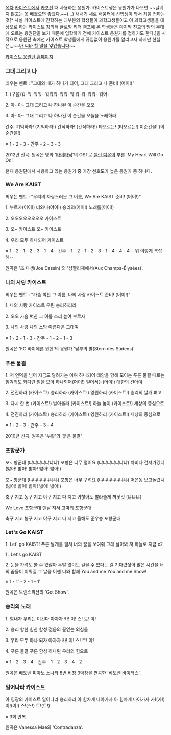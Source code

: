 [[목차]]
[[카이스트]]에서 [[카포전]] 때 사용하는 응원가. 카이스트생은 응원가가 나오면 ~~날뛰지 않고는 못 배겼으면 좋겠다.~~(...) 새내기 새로 배움터에 신입생이 와서 처음 접하는 것[* 사실 카이스트에 진학하는 대부분의 학생들이 과학고생들이고 이 과학고생들을 대상으로 하는 카이스트 창의적 글로벌 리더 캠프에 온 학생들은 마지막 친교의 밤의 무대에 오르는 응원단을 보기 때문에 입학하기 전에 카이스트 응원가를 접하기도 한다.]을 시작으로 응원단 측에선 카이스트 학생들에게 끊임없이 응원가를 알리고자 하지만 현실은...~~[[아 씨바 할 말을 잊었습니다]]~~ 

[http://elka.kaist.ac.kr/ 카이스트 응원단 홈페이지]
=== 그대 그리고 나 ===
{{{#!html
<iframe width="560" height="315" src="//www.youtube.com/embed/zuhL0h0gjak" frameborder="0" allowfullscreen></iframe>
}}}
띄우는 멘트 : "그대와 내가 하나가 되어, 그대 그리고 나 준비! (어이!)"

1. (구음)워-워-워워- 워워워-워워-워
워-워-워워- 워어-

2. 아- 아- 그대 그리고 나
하나된 이 순간을 오오

3. 아- 아- 그대 그리고 나
하나된 이 순간을 오늘을 노래하라

간주. 기억하라! (기억하라!)
간직하라! (간직하라!)
타오르는! (타오르는!)
이순간을! (이순간을!)

※ 1 - 2 - 3 - 간주 - 2 - 3 - 3

2012년 신곡. 원곡은 영화 '[[타이타닉(영화)|타이타닉]]'의 OST로 [[셀린 디온]]이 부른 'My Heart Will Go On'.

현재 응원단에서 사용하고 있는 응원가 중 가장 선호도가 높은 응원가 중 하나다.

=== We Are KAIST ===
{{{#!html
<iframe width="560" height="315" src="//www.youtube.com/embed/BjmIdSpRvPM" frameborder="0" allowfullscreen></iframe>
}}}
띄우는 멘트 : "우리의 자랑스러운 그 이름, We Are KAIST 준비! (어이!)"

1. 부르자(어이!) 너와나(어이!) 승리의(어이!) 노래를(어이!)

2. 오오오오오오오오 카이스트

3. 오~ 카이스트
오~ 카이스트

4. 우리 모두 하나되어 카이스트

※ 1 - 2 - 1 - 2 - 3 - 1 - 4 - 간주 - 1 - 2 - 1 - 2 - 3 - 1 - 4 - 4 - 4 --뭐 이렇게 복잡해--

원곡은 '조 다생(Joe Dassin)'의 '샹젤리제에서(Aux Champs-Élysées)'.

=== 나의 사랑 카이스트 ===
{{{#!html
<iframe width="560" height="315" src="//www.youtube.com/embed/y3EfH1UkPhA" frameborder="0" allowfullscreen></iframe>
}}}
띄우는 멘트 : "가슴 벅찬 그 이름, 나의 사랑 카이스트 준비! (어이!)"

1. 나의 사랑 카이스트 우린 승리하리라

2. 오오 가슴 벅찬 그 이름 소리 높여 부르자

3. 나의 사랑 나의 소망 아름다운 그대여

※ 1 - 2 - 1 - 3 - 간주 - 1 - 2 - 1 - 3

원곡은 'FC 바이에른 뮌헨'의 응원가 '남부의 별(Stern des Südens)'.

=== 푸른 물결 ===
{{{#!html
<iframe width="420" height="315" src="//www.youtube.com/embed/7fbKtvKyvTw" frameborder="0" allowfullscreen></iframe>
}}}

1. 저 언덕을 넘어 지금도 달려가는 이여
하나되어 태양을 향해 모이는 푸른 물결
때로는 힘겨워도 커다란 힘을 모아
하나되어(어이!) 일어서는(어이!) 대한의 건아여

2. 전진하라 (카이스트!) 승리하라 (카이스트!)
영원하리 (카이스트!) 승리의 날개 펴고

3. 다시 한 번 (카이스트!) 날아올라 (카이스트!)
하늘 높이 (카이스트!) 세상의 중심으로

4. 전진하라 (카이스트!) 승리하라 (카이스트!)
영원하리 (카이스트!) 세상의 중심으로

※ 1 - 2 - 3 - 간주 - 3 - 4

2010년 신곡. 원곡은 '부활'의 '붉은 물결'

=== 포항군가 ===
{{{#!html
<iframe width="560" height="315" src="//www.youtube.com/embed/hbIC279g1EM" frameborder="0" allowfullscreen></iframe>
}}}

포~ 항군대 (냐냐냐냐냐냐냐)
포항은 너무 멀어요 (냐냐냐냐냐냐냐)
차비나 건져가겠니 (밟아! 밟아! 밟아! 밟아! 밟아!)

포~ 항군대 (냐냐냐냐냐냐냐)
포항은 너무 구려요 (냐냐냐냐냐냐냐)
어은동 보고놀랐니 (밟아! 밟아! 밟아! 밟아! 밟아!)

축구 지고 농구 지고 야구 지고 다 지고
귀찮아도 발라줄게 까짓것 (냐냐냐)

We Love 포항군대 맨날 져서 고마워 포항군대

축구 지고 농구 지고 야구 지고 다 지고
올해도 준우승 포항군대

=== Let's Go KAIST ===
{{{#!html
<iframe width="560" height="315" src="//www.youtube.com/embed/UUGVcu98PPY" frameborder="0" allowfullscreen></iframe>
}}}

1. Let' go KAIST! 푸른 날개를 펼쳐
너의 꿈을 보여줘
그래 날아봐 저 하늘로 지금 x2

1'. Let's go KAIST

2. 눈을 가려도 볼 수 있잖아
두발 없이도 걸을 수 있다는 걸
기다렸잖아 많은 시간을
너의 꿈들이 이뤄질 그 날을
이젠 나와 함께
You and me You and me
Show!

※ 1 - 1' - 2 - 1 - 1'

원곡은 트랜스픽션의 'Get Show'.

=== 승리의 노래 ===
{{{#!html
<iframe width="420" height="315" src="//www.youtube.com/embed/8ANCDucgzsE" frameborder="0" allowfullscreen></iframe>
}}}

1. 힘내자 우리는 이긴다 아자자 카! 이! 스! 트! 야!

2. 승리 향한 힘찬 함성 젊음의 끝없는 외침을

3. 우리 모두 하나 되자 아자자 카! 이! 스! 트! 야!

4. 푸른 물결 푸른 함성 하나된 우리의 힘으로

※ 1 - 2 - 3 - 4 - 간주 - 1 - 2 - 3 - 4 - 2

원곡은 [[루드비히 반 베토벤|베토벤]] [[피아노 소나타 제8번(베토벤)|피아노 소나타 8번 비창]] 3악장을 편곡한 '[[베토벤 바이러스]]'.

=== 일어나라 카이스트 ===
{{{#!html
<iframe width="420" height="315" src="//www.youtube.com/embed/7TW9i1pwGIk" frameborder="0" allowfullscreen></iframe>
}}}

아 영광의 카이스트
일어나라 승리하라
아 힘차게 나아가자
아 힘차게 나아가자
카!(카!) 이!(이!) 스!(스!) 트!(트!)

※ 3회 반복

원곡은 Vanessa Mae의 'Contradanza'.
